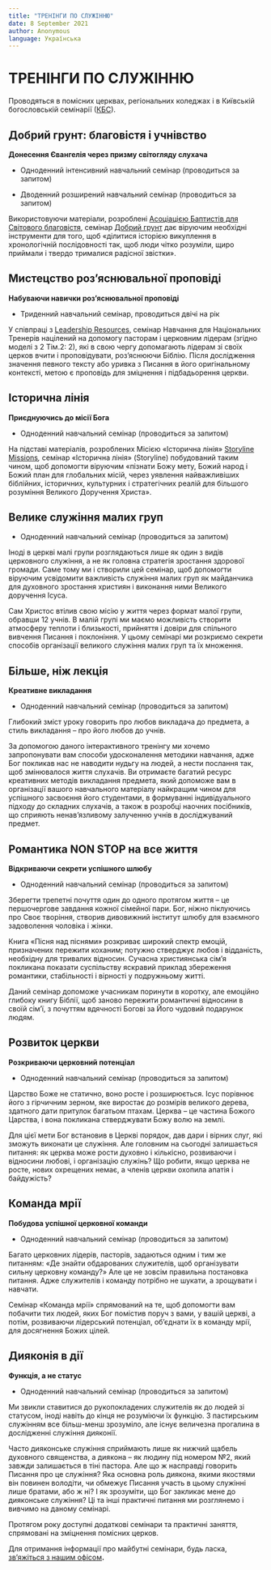 ```yaml
---
title: "ТРЕНІНГИ ПО СЛУЖІННЮ"
date: 8 September 2021
author: Anonymous
language: Українська
---
```

# **ТРЕНІНГИ ПО СЛУЖІННЮ**

Проводяться в помісних церквах, регіональних коледжах і в Київській богословській семінарії ([КБС](https://ktsonline.org/ "КБС")).

## **Добрий грунт: благовістя і учнівство**

**Донесення Євангелія через призму світогляду слухача**

*   Одноденний інтенсивний навчальний семінар (проводиться за запитом)
    
*   Дводенний розширений навчальний семінар (проводиться за запитом)
    

Використовуючи матеріали, розроблені [Асоціацією Баптистів для Світового благовістя](https://www.abwe.org/ "КБС"), семінар [Добрий грунт](https://www.goodsoil.com/ "КБС") дає віруючим необхідні інструменти для того, щоб «ділитися історією викуплення в хронологічній послідовності так, щоб люди чітко розуміли, щиро приймали і твердо трималися радісної звістки».

## **Мистецство роз’яснювальної проповіді**

**Набуваючи навички роз’яснювальної проповіді**

*   Триденний навчальний семінар, проводиться двічі на рік
    

У співпраці з [Leadership Resources](https://wordpartners.org/lri-is-now-wordpartners/ "КБС"), семінар Навчання для Національних Тренерів націлений на допомогу пасторам і церковним лідерам (згідно моделі з 2 Тім.2: 2), які в свою чергу допомагають лідерам зі своїх церков вчити і проповідувати, роз’яснюючи Біблію. Після дослідження значення певного тексту або уривка з Писання в його оригінальному контексті, метою є проповідь для зміцнення і підбадьорення церкви.

## **Історична лінія**

**Приєднуючись до місії Бога**

*   Одноденний навчальний семінар (проводиться за запитом)
    

На підставі матеріалів, розроблених Місією «Історична лінія» [Storyline Missions](https://www.storylinemissions.org/ "КБС")_,_ семінар «Історична лінія» (Storyline) побудований таким чином, щоб допомогти віруючим «пізнати Божу мету, Божий народ і Божий план для глобальних місій, через уявлення найважливіших біблійних, історичних, культурних і стратегічних реалій для більшого розуміння Великого Доручення Христа».

## **Велике служіння малих груп**

*   Одноденний навчальний семінар (проводиться за запитом)
    

Іноді в церкві малі групи розглядаються лише як один з видів церковного служіння, а не як головна стратегія зростання здорової громади. Саме тому ми і створили цей семінар, щоб допомогти віруючим усвідомити важливість служіння малих груп як майданчика для духовного зростання християн і виконання ними Великого доручення Ісуса.

Сам Христос втілив свою місію у життя через формат малої групи, обравши 12 учнів. В малій групі ми маємо можливість створити атмосферу теплоти і близькості, прийняття і довіри для спільного вивчення Писання і поклоніння. У цьому семінарі ми розкриємо секрети способів організації великого служіння малих груп та їх множення.

## **Більше, ніж лекція**

**Креативне викладання**

*   Одноденний навчальний семінар (проводиться за запитом)
    

Глибокий зміст уроку говорить про любов викладача до предмета, а стиль викладання – про його любов до учнів.

За допомогою даного інтерактивного тренінгу ми хочемо запропонувати вам способи удосконалення методики навчання, адже Бог покликав нас не наводити нудьгу на людей, а нести послання так, щоб змінювалося життя слухачів. Ви отримаєте багатий ресурс креативних методів викладання предмета, який допоможе вам в організації вашого навчального матеріалу найкращим чином для успішного засвоєння його студентами, в формуванні індивідуального підходу до складних слухачів, а також в розробці наочних посібників, що сприяють ненав’язливому залученню учнів в досліджуваний предмет.

## **Романтика NON STOP на все життя**

**Відкриваючи секрети успішного шлюбу**

*   Одноденний навчальний семінар (проводиться за запитом)
    

Зберегти трепетні почуття один до одного протягом життя – це першочергове завдання кожної сімейної пари. Бог, ніжно піклуючись про Своє творіння, створив дивовижний інститут шлюбу для взаємного задоволення чоловіка і жінки.

Книга «Пісня над піснями» розкриває широкий спектр емоцій, призначених пережити коханим; потужно стверджує любов і відданість, необхідну для тривалих відносин. Сучасна християнська сім’я покликана показати суспільству яскравий приклад збереження романтики, стабільності і вірності у подружньому житті.

Даний семінар допоможе учасникам поринути в коротку, але емоційно глибоку книгу Біблії, щоб заново пережити романтичні відносини в своїй сім’ї, з почуттям вдячності Богові за Його чудовий подарунок людям.

## **Розвиток церкви**

**Розкриваючи церковний потенціал**

*   Одноденний навчальний семінар (проводиться за запитом)
    

Царство Боже не статично, воно росте і розширюється. Ісус порівнює його з гірчичним зерном, яке виростає до розмірів великого дерева, здатного дати притулок багатьом птахам. Церква – це частина Божого Царства, і вона покликана стверджувати Божу волю на землі.

Для цієї мети Бог встановив в Церкві порядок, дав дари і вірних слуг, які зможуть виконати це служіння. Але головним на сьогодні залишається питання: як церква може рости духовно і кількісно, ​​розвиваючи і відносини любові, і організацію служінь? Що робити, якщо церква не росте, нових охрещених немає, а членів церкви охопила апатія і байдужість?

## **Команда мрії**

**Побудова успішної церковної команди**

*   Одноденний навчальний семінар (проводиться за запитом)
    

Багато церковних лідерів, пасторів, задаються одним і тим же питанням: «Де знайти обдарованих служителів, щоб організувати сильну церковну команду?» Але це не зовсім правильна постановка питання. Адже служителів і команду потрібно не шукати, а зрощувати і навчати.

Семінар «Команда мрії» спрямований на те, щоб допомогти вам побачити тих людей, яких Бог помістив поруч з вами, у вашій церкві, а потім, розвиваючи лідерський потенціал, об’єднати їх в команду мрії, для досягнення Божих цілей.

## **Дияконія в дії**

**Функція, а не статус**

*   Одноденний навчальний семінар (проводиться за запитом)
    

Ми звикли ставитися до рукопокладених служителів як до людей зі статусом, іноді навіть до кінця не розуміючи їх функцію. З пастирським служінням все більш-менш зрозуміло, але існує величезна прогалина в дослідженні служіння дияконії.

Часто дияконське служіння сприймають лише як нижчий щабель духовного священства, а диякона – як людину під номером №2, який завжди залишається в тіні пастора. Але що ж насправді говорить Писання про це служіння? Яка основна роль диякона, якими якостями він повинен володіти, чи обмежує Писання участь в цьому служінні лише братами, або ж ні? І як зрозуміти, що Бог закликає мене до дияконське служіння? Ці та інші практичні питання ми розглянемо і вивчимо на даному семінарі.

Протягом року доступні додаткові семінари та практичні заняття, спрямовані на зміцнення помісних церков.

Для отримання інформації про майбутні семінари, будь ласка, [зв’яжіться з нашим офісом](https://cmieurasia.org/ua/contact.html "КБС")**.**